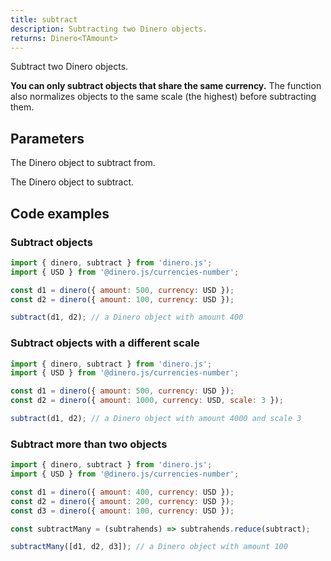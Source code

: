 ```yaml
---
title: subtract
description: Subtracting two Dinero objects.
returns: Dinero<TAmount>
---
```


Subtract two Dinero objects.

**You can only subtract objects that share the same currency.** The function also normalizes objects to the same scale (the highest) before subtracting them.

## Parameters

<Parameters>

<Parameter name="minuend" type="Dinero<TAmount>" required={true}>

The Dinero object to subtract from.

</Parameter>

<Parameter name="subtrahend" type="Dinero<TAmount>" required={true}>

The Dinero object to subtract.

</Parameter>

</Parameters>

## Code examples

### Subtract objects

```js
import { dinero, subtract } from 'dinero.js';
import { USD } from '@dinero.js/currencies-number';

const d1 = dinero({ amount: 500, currency: USD });
const d2 = dinero({ amount: 100, currency: USD });

subtract(d1, d2); // a Dinero object with amount 400
```

### Subtract objects with a different scale

```js
import { dinero, subtract } from 'dinero.js';
import { USD } from '@dinero.js/currencies-number';

const d1 = dinero({ amount: 500, currency: USD });
const d2 = dinero({ amount: 1000, currency: USD, scale: 3 });

subtract(d1, d2); // a Dinero object with amount 4000 and scale 3
```

### Subtract more than two objects

```js
import { dinero, subtract } from 'dinero.js';
import { USD } from '@dinero.js/currencies-number';

const d1 = dinero({ amount: 400, currency: USD });
const d2 = dinero({ amount: 200, currency: USD });
const d3 = dinero({ amount: 100, currency: USD });

const subtractMany = (subtrahends) => subtrahends.reduce(subtract);

subtractMany([d1, d2, d3]); // a Dinero object with amount 100
```
